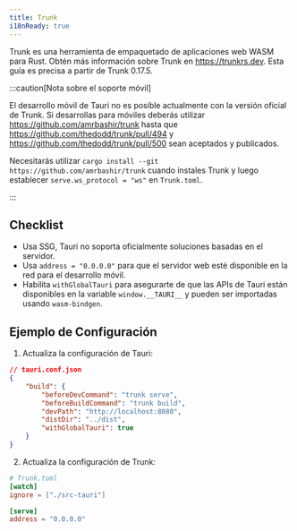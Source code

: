 ```yaml
---
title: Trunk
i18nReady: true
---
```


Trunk es una herramienta de empaquetado de aplicaciones web WASM para Rust. Obtén más información sobre Trunk en https://trunkrs.dev. Esta guía es precisa a partir de Trunk 0.17.5.

:::caution[Nota sobre el soporte móvil]

El desarrollo móvil de Tauri no es posible actualmente con la versión oficial de Trunk. Si desarrollas para móviles deberás utilizar https://github.com/amrbashir/trunk hasta que https://github.com/thedodd/trunk/pull/494 y https://github.com/thedodd/trunk/pull/500 sean aceptados y publicados.

Necesitarás utilizar `cargo install --git https://github.com/amrbashir/trunk` cuando instales Trunk y luego establecer `serve.ws_protocol = "ws"` en `Trunk.toml`.

:::

## Checklist

- Usa SSG, Tauri no soporta oficialmente soluciones basadas en el servidor.
- Usa `address = "0.0.0.0"` para que el servidor web esté disponible en la red para el desarrollo móvil.
- Habilita `withGlobalTauri` para asegurarte de que las APIs de Tauri están disponibles en la variable `window.__TAURI__` y pueden ser importadas usando `wasm-bindgen`.

## Ejemplo de Configuración

1. Actualiza la configuración de Tauri:

```json
// tauri.conf.json
{
	"build": {
		"beforeDevCommand": "trunk serve",
		"beforeBuildCommand": "trunk build",
		"devPath": "http://localhost:8080",
		"distDir": "../dist",
		"withGlobalTauri": true
	}
}
```

2. Actualiza la configuración de Trunk:

```toml
# Trunk.toml
[watch]
ignore = ["./src-tauri"]

[serve]
address = "0.0.0.0"
```
